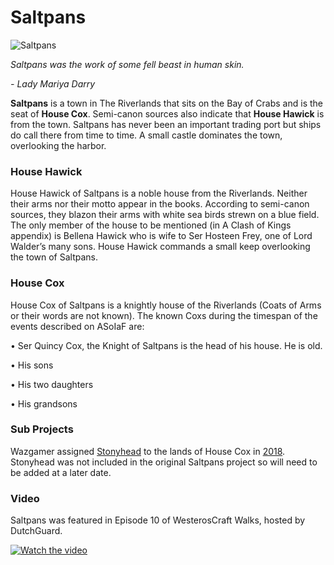 

# Saltpans

<Image src="https://cdn.sanity.io/images/1as7cn02/production/2d55e79e44168b33fe47be33a69b506937d3aeea-1280x720.png?w=976&h=350&fit=crop&crop=center&auto=format" alt="Saltpans" width={976} height={350}  />

<ProjectDetails
  floatRight
  region="Riverlands"
  house="House Cox and House Hawick"
  type="Town"
  status="Completed"
  warp="/warp saltpans"
  projectLead="caricinogenius"
  dateStarted="August 31, 2013"
  dateCompleted="August 31, 2013"
/>

_Saltpans was the work of some fell beast in human skin._  


_- Lady Mariya Darry_

**Saltpans** is a town in The Riverlands that sits on the Bay of Crabs and is the seat of **House Cox**. Semi-canon sources also indicate that **House Hawick** is from the town. Saltpans has never been an important trading port but ships do call there from time to time. A small castle dominates the town, overlooking the harbor.

### House Hawick

House Hawick of Saltpans is a noble house from the Riverlands. Neither their arms nor their motto appear in the books. According to semi-canon sources, they blazon their arms with white sea birds strewn on a blue field. The only member of the house to be mentioned (in A Clash of Kings appendix) is Bellena Hawick who is wife to Ser Hosteen Frey, one of Lord Walder’s many sons. House Hawick commands a small keep overlooking the town of Saltpans.

### House Cox

House Cox of Saltpans is a knightly house of the Riverlands (Coats of Arms or their words are not known). The known Coxs during the timespan of the events described on ASoIaF are:

• Ser Quincy Cox, the Knight of Saltpans is the head of his house. He is old.

• His sons

• His two daughters

• His grandsons

### Sub Projects

Wazgamer assigned [Stonyhead](https://awoiaf.westeros.org/index.php/Stonyhead) to the lands of House Cox in [2018](http://forum.westeroscraft.com/threads/discussion-of-re-organising-projects-for-list-of-projects-document.1186/post-5172). Stonyhead was not included in the original Saltpans project so will need to be added at a later date.

### Video

Saltpans was featured in Episode 10 of WesterosCraft Walks, hosted by DutchGuard.  



[![Watch the video](https://img.youtube.com/vi/ZCXMqBtcjPw/0.jpg)](https://www.youtube.com/embed/ZCXMqBtcjPw)